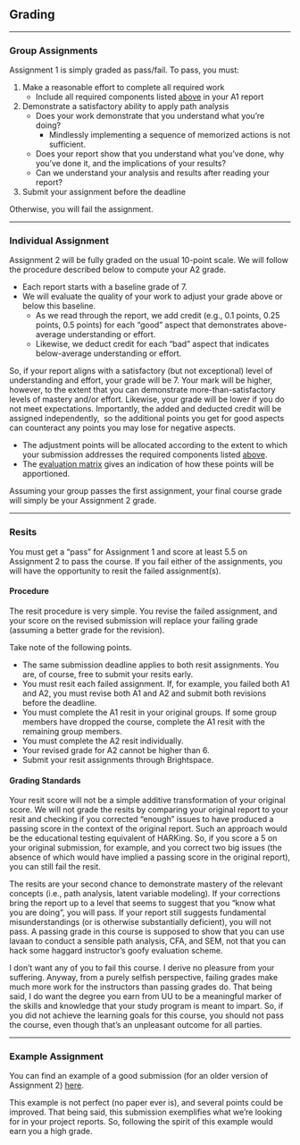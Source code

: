 ## Grading {-}

------------------------------------------------------------------------------------------------------------------------

### Group Assignments {-}

Assignment 1 is simply graded as pass/fail. To pass, you must:

1. Make a reasonable effort to complete all required work
   - Include all required components listed [above](#a1_components) in your A1 report
1. Demonstrate a satisfactory ability to apply path analysis
   - Does your work demonstrate that you understand what you're doing?
      - Mindlessly implementing a sequence of memorized actions is not sufficient.
   - Does your report show that you understand what you've done, why you've done it, and the implications of your results?
   - Can we understand your analysis and results after reading your report?
1. Submit your assignment before the deadline

Otherwise, you will fail the assignment.

------------------------------------------------------------------------------------------------------------------------

### Individual Assignment {-}

Assignment 2 will be fully graded on the usual 10-point scale. We will follow the procedure described below to compute
your A2 grade.

- Each report starts with a baseline grade of 7.
- We will evaluate the quality of your work to adjust your grade above or below this baseline.
   - As we read through the report, we add credit (e.g., 0.1 points, 0.25 points, 0.5 points) for each “good” aspect
   that demonstrates above-average understanding or effort.
   - Likewise, we deduct credit for each “bad” aspect that indicates below-average understanding or effort.

So, if your report aligns with a satisfactory (but not exceptional) level of understanding and effort, your grade will
be 7. Your mark will be higher, however, to the extent that you can demonstrate more-than-satisfactory levels of mastery
and/or effort. Likewise, your grade will be lower if you do not meet expectations. Importantly, the added and deducted
credit will be assigned independently,  so the additional points you get for good aspects can counteract any points you
may lose for negative aspects.

- The adjustment points will be allocated according to the extent to which your submission addresses the required
components listed [above](#a2_components).
- The [evaluation matrix](assets/assignments/a2_guidelines.pdf) gives an indication of how these points will be
apportioned.

Assuming your group passes the first assignment, your final course grade will simply be your Assignment 2 grade.

------------------------------------------------------------------------------------------------------------------------

### Resits {-}

You must get a "pass" for Assignment 1 and score at least 5.5 on Assignment 2 to pass the course. If you fail either of
the assignments, you will have the opportunity to resit the failed assignment(s).

#### Procedure {-}

The resit procedure is very simple. You revise the failed assignment, and your score on the revised submission will
replace your failing grade (assuming a better grade for the revision).

Take note of the following points.

- The same submission deadline applies to both resit assignments. You are, of course, free to submit your resits early.
- You must resit each failed assignment. If, for example, you failed both A1 and A2, you must revise both A1 and A2 and
submit both revisions before the deadline.
- You must complete the A1 resit in your original groups. If some group members have dropped the course, complete the A1
resit with the remaining group members.
- You must complete the A2 resit individually.
- Your revised grade for A2 cannot be higher than 6.
- Submit your resit assignments through Brightspace.

#### Grading Standards {-}

Your resit score will not be a simple additive transformation of your original score. We will not grade the resits by
comparing your original report to your resit and checking if you corrected "enough" issues to have produced a passing
score in the context of the original report. Such an approach would be the educational testing equivalent of HARKing.
So, if you score a 5 on your original submission, for example, and you correct two big issues (the absence of which
would have implied a passing score in the original report), you can still fail the resit.

The resits are your second chance to demonstrate mastery of the relevant concepts (i.e., path analysis, latent variable
modeling). If your corrections bring the report up to a level that seems to suggest that you "know what you are doing",
you will pass. If your report still suggests fundamental misunderstandings (or is otherwise substantially deficient),
you will not pass. A passing grade in this course is supposed to show that you can use lavaan to conduct a sensible path
analysis, CFA, and SEM, not that you can hack some haggard instructor's goofy evaluation scheme.

I don't want any of you to fail this course. I derive no pleasure from your suffering. Anyway, from a purely selfish
perspective, failing grades make much more work for the instructors than passing grades do. That being said, I do want
the degree you earn from UU to be a meaningful marker of the skills and knowledge that your study program is meant to
impart. So, if you did not achieve the learning goals for this course, you should not pass the course, even though
that's an unpleasant outcome for all parties.

------------------------------------------------------------------------------------------------------------------------

### Example Assignment {-}

You can find an example of a good submission (for an older version of Assignment 2)
[here](assets/assignments/a1_example.pdf).

This example is not perfect (no paper ever is), and several points could be improved. That being said, this submission
exemplifies what we're looking for in your project reports. So, following the spirit of this example would earn you a
high grade.
